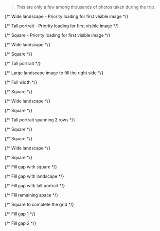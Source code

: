 

> This are only a few among thousands of photos taken during the trip. 

<div className="grid grid-cols-4 gap-2 auto-rows-[200px]">
  {/* Wide landscape - Priority loading for first visible image */}
  <div className="col-span-2 row-span-1">
    <ImageModal src={departure} alt="Gallery image" className="rounded-lg w-full h-full object-cover" priority />
  </div>
  
  {/* Tall portrait - Priority loading for first visible image */}
  <div className="col-span-1 row-span-2">
    <ImageModal src={airport} alt="Gallery image" className="rounded-lg w-full h-full object-cover" 
      style={{ objectPosition: '10%' }} priority />
  </div>
  
  {/* Square - Priority loading for first visible image */}
  <div className="col-span-1 row-span-1">
    <ImageModal src={plane} alt="Gallery image" className="rounded-lg w-full h-full object-cover" priority />
  </div>
  
  {/* Wide landscape */}
  <div className="col-span-2 row-span-1">
    <ImageModal src={bus} alt="Gallery image" className="rounded-lg w-full h-full object-cover" loading="lazy" />
  </div>
  
  {/* Square */}
  <div className="col-span-1 row-span-1">
    <ImageModal src={airport2} alt="Gallery image" className="rounded-lg w-full h-full object-cover" loading="lazy" />
  </div>
  
  {/* Tall portrait */}
  <div className="col-span-1 row-span-2">
    <ImageModal src={play} alt="Gallery image" className="rounded-lg w-full h-full object-cover" loading="lazy" />
  </div>
  
  {/* Large landscape image to fill the right side */}
  <div className="col-span-3 row-span-2">
    <ImageModal src={itpark} alt="Gallery image" className="rounded-lg w-full h-full object-cover" loading="lazy" />
  </div>

  {/* Full width */}
  <div className="col-span-4 row-span-1">
    <ImageModal src={magellan} alt="Gallery image" className="rounded-lg w-full h-full object-cover"
     style={{ objectPosition: '0% 80%' }} loading="lazy" />
  </div>
  
  {/* Square */}
  <div className="col-span-1 row-span-1">
    <ImageModal src={museo3} alt="Gallery image" className="rounded-lg w-full h-full object-cover" loading="lazy" />
  </div>
  
  {/* Wide landscape */}
  <div className="col-span-2 row-span-1">
    <ImageModal src={museo2} alt="Gallery image" className="rounded-lg w-full h-full object-cover" 
    style={{ objectPosition: '0% 90%' }} loading="lazy" />
  </div>
  
  {/* Square */}
  <div className="col-span-1 row-span-1">
    <ImageModal src={museo4} alt="Gallery image" className="rounded-lg w-full h-full object-cover" loading="lazy" />
  </div>
  
  {/* Tall portrait spanning 2 rows */}
  <div className="col-span-2 row-span-2">
    <ImageModal src={cross} alt="Gallery image" className="rounded-lg w-full h-full object-cover"
        style={{ objectPosition: '0% 0%' }} loading="lazy" />
  </div>
  
  {/* Square */}
  <div className="col-span-1 row-span-1">
    <ImageModal src={guitar} alt="Gallery image" className="rounded-lg w-full h-full object-cover" loading="lazy" />
  </div>
  
  {/* Square */}
  <div className="col-span-1 row-span-1">
    <ImageModal src={canon} alt="Gallery image" className="rounded-lg w-full h-full object-cover" loading="lazy" />
  </div>
  
  {/* Wide landscape */}
  <div className="col-span-2 row-span-1">
    <ImageModal src={fort} alt="Gallery image" className="rounded-lg w-full h-full object-cover" loading="lazy" />
  </div>
  
  {/* Square */}
  <div className="col-span-1 row-span-1">
    <ImageModal src={itpark2} alt="Gallery image" className="rounded-lg w-full h-full object-cover" loading="lazy" />
  </div>
  
  {/* Fill gap with square */}
  <div className="col-span-1 row-span-1">
    <ImageModal src={alliance2} alt="Gallery image" className="rounded-lg w-full h-full object-cover" loading="lazy" />
  </div>
  
  {/* Fill gap with landscape */}
  <div className="col-span-2 row-span-1">
    <ImageModal src={goteam} alt="Gallery image" className="rounded-lg w-full h-full object-cover" loading="lazy" />
  </div>
  
  {/* Fill gap with tall portrait */}
  <div className="col-span-1 row-span-2">
    <ImageModal src={building} alt="Gallery image" className="rounded-lg w-full h-full object-cover" loading="lazy" />
  </div>

  {/* Fill remaining space */}
  <div className="col-span-2 row-span-1">
    <ImageModal src={alliance} alt="Gallery image" className="rounded-lg w-full h-full object-cover" loading="lazy" />
  </div>

  {/* Square to complete the grid */}
  <div className="col-span-1 row-span-1">
    <ImageModal src={seaside} alt="Gallery image" className="rounded-lg w-full h-full object-cover" loading="lazy" />
  </div>

  {/* Fill gap 1 */}
  <div className="col-span-2 row-span-1">
    <ImageModal src={jci} alt="Gallery image" className="rounded-lg w-full h-full object-cover" loading="lazy" />
  </div>

  {/* Fill gap 2 */}
  <div className="col-span-1 row-span-1">
    <ImageModal src={museo2} alt="Gallery image" className="rounded-lg w-full h-full object-cover" loading="lazy" />
  </div>
</div>

